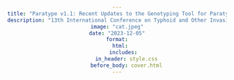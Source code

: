 ```yaml
---
title: "Paratype v1.1: Recent Updates to the Genotyping Tool for Paratyphoid Fever Surveillance"
description: "13th International Conference on Typhoid and Other Invasive Salmonelloses"
image: "cat.jpeg"
date: "2023-12-05"
format:
  html:
    includes:
      in_header: style.css
      before_body: cover.html
---
```


<script type="text/javascript">
document.write(`
<!-- Background Image with Gradient Overlay and Slideshow -->
<div id="intro-section" style="position: relative; text-align: center; color: white;">

  <!-- Slideshow Background -->
  <div class="slideshow-container">
    <div class="mySlides fade" style="background-image: linear-gradient(to bottom right, rgba(0, 128, 128, 0.3), rgba(0, 128, 128, 0.3)), url('../../files/img/conferences/paratyphi_a_b/cat_1.jpeg'); background-size: cover; background-position: center;"></div>
    <div class="mySlides fade" style="background-image: linear-gradient(to bottom right, rgba(0, 128, 128, 0.3), rgba(0, 128, 128, 0.3)), url('../../files/img/conferences/paratyphi_a_b/cat_2.jpeg'); background-size: cover; background-position: center;"></div>
    <div class="mySlides fade" style="background-image: linear-gradient(to bottom right, rgba(0, 128, 128, 0.3), rgba(0, 128, 128, 0.3)), url('../../files/img/conferences/paratyphi_a_b/cat_3.jpeg'); background-size: cover; background-position: center;"></div>
    <div class="mySlides fade" style="background-image: linear-gradient(to bottom right, rgba(0, 128, 128, 0.3), rgba(0, 128, 128, 0.3)), url('../../files/img/conferences/paratyphi_a_b/A.png'); background-size: cover; background-position: center;"></div>
    <div class="mySlides fade" style="background-image: linear-gradient(to bottom right, rgba(0, 128, 128, 0.3), rgba(0, 128, 128, 0.3)), url('../../files/img/conferences/paratyphi_a_b/cat_4.jpeg'); background-size: cover; background-position: center;"></div>
    <div class="mySlides fade" style="background-image: linear-gradient(to bottom right, rgba(0, 128, 128, 0.3), rgba(0, 128, 128, 0.3)), url('../../files/img/conferences/paratyphi_a_b/cat_5.jpeg'); background-size: cover; background-position: center;"></div>
    <div class="mySlides fade" style="background-image: linear-gradient(to bottom right, rgba(0, 128, 128, 0.3), rgba(0, 128, 128, 0.3)), url('../../files/img/conferences/paratyphi_a_b/cat_6.jpeg'); background-size: cover; background-position: center;"></div>
    <div class="mySlides fade" style="background-image: linear-gradient(to bottom right, rgba(0, 128, 128, 0.3), rgba(0, 128, 128, 0.3)), url('../../files/img/conferences/paratyphi_a_b/cat_7.jpeg'); background-size: cover; background-position: center;"></div>
    <div class="mySlides fade" style="background-image: linear-gradient(to bottom right, rgba(0, 128, 128, 0.3), rgba(0, 128, 128, 0.3)), url('../../files/img/conferences/paratyphi_a_b/cat_8.jpeg'); background-size: cover; background-position: center;"></div>
    <div class="mySlides fade" style="background-image: linear-gradient(to bottom right, rgba(0, 128, 128, 0.3), rgba(0, 128, 128, 0.3)), url('../../files/img/conferences/paratyphi_a_b/cat_9.jpeg'); background-size: cover; background-position: center;"></div>
    <div class="mySlides fade" style="background-image: linear-gradient(to bottom right, rgba(0, 128, 128, 0.3), rgba(0, 128, 128, 0.3)), url('../../files/img/conferences/paratyphi_a_b/cat_10.jpeg'); background-size: cover; background-position: center;"></div>
    <div class="mySlides fade" style="background-image: linear-gradient(to bottom right, rgba(0, 128, 128, 0.3), rgba(0, 128, 128, 0.3)), url('../../files/img/conferences/paratyphi_a_b/cat_11.jpeg'); background-size: cover; background-position: center;"></div>
    <div class="mySlides fade" style="background-image: linear-gradient(to bottom right, rgba(0, 128, 128, 0.3), rgba(0, 128, 128, 0.3)), url('../../files/img/conferences/paratyphi_a_b/cat_12.jpeg'); background-size: cover; background-position: center;"></div>
    <div class="mySlides fade" style="background-image: linear-gradient(to bottom right, rgba(0, 128, 128, 0.3), rgba(0, 128, 128, 0.3)), url('../../files/img/conferences/paratyphi_a_b/cat_13.jpeg'); background-size: cover; background-position: center;"></div>
    <div class="mySlides fade" style="background-image: linear-gradient(to bottom right, rgba(0, 128, 128, 0.3), rgba(0, 128, 128, 0.3)), url('../../files/img/conferences/paratyphi_a_b/cat_14.jpeg'); background-size: cover; background-position: center;"></div>
    <div class="mySlides fade" style="background-image: linear-gradient(to bottom right, rgba(0, 128, 128, 0.3), rgba(0, 128, 128, 0.3)), url('../../files/img/conferences/paratyphi_a_b/cat_15.jpeg'); background-size: cover; background-position: center;"></div>

  </div>


  <!-- Text Overlay on the Background Image -->
  <div style="position: absolute; bottom: 40px; left: 50%; transform: translateX(-50%); text-align: center; width: 100%;">
    <h1 style="font-size: 3em; font-weight: bold; text-align: center;">Paratype v1.1: Recent Updates to the Genotyping Tool for Paratyphoid Fever Surveillance</h1>
    <p style="font-size: 1.5em; text-align: center; max-width: 800px; margin: 0 auto;">Our recent updates to Paratype, the genotyping tool for paratyphoid fever surveillance, include the identification of novel genotypes, the release of v1.1, and improvements in batch mode processing.</p>
  </div>
</div>

<!-- Structured Program Details Below the Image -->
  <h3 style="text-align: center; font-weight: bold;">Background</h3>
  <p style="text-align: center;">Paratyphoid fever is caused by Salmonella Paratyphi A and is a neglected tropical disease affecting millions globally, especially in low- and middle-income countries. Our tool, Paratype, assists in epidemiological studies of paratyphoid fever.</p>

  <h3 style="text-align: center; font-weight: bold;">Method</h3>
  <ul style="list-style-type: none; padding: 0;">
    <li>1. Phylogenetic analysis using RAxML to detect potentially novel genotypes from newly published genomes.</li>
    <li>2. Enhancements in Paratype to allow batch processing for large datasets (Figure 1).</li>
    <li>3. Updated Paratype v1.1 and scripts uploaded to GitHub for public use.</li>
  </ul>

  <h3 style="text-align: center; font-weight: bold;">Results</h3>
  <ul style="list-style-type: none; padding: 0;">
    <li>Analyses of 479 new genomes using Paratype v1.1 from different countries (India, Bangladesh, Cambodia, etc.).</li>
    <li>Six novel genotypes were identified: 2.3.4, 2.4.5, 2.4.6, 2.4.7, 2.4.8, and 2.4.9 (Figure 2).</li>
    <li>Paratype v1.1 was released on GitHub with updated allele information.</li>
  </ul>

  <h3 style="text-align: center; font-weight: bold;">Conclusion</h3>
  <p style="text-align: center;">Paratype v1.1 will assist in future genomic studies on Salmonella Paratyphi A, and its installation from Bioconda will allow greater accessibility. Genomes from paratyphoid-endemic regions like sub-Saharan Africa will help improve the genotyping scheme and support targeted treatment strategies.</p>

  <h3 style="text-align: center; font-weight: bold;">Acknowledgements</h3>
  <p style="text-align: center;">Preonath C Dev, Arif M Tanmoy, Anisur Rahman, Samir K Saha, Yogesh Hooda, Senjuti Saha - Child Health Research Foundation (CHRF)</p>
  
  <div style="text-align: center;">
    <img src="../../files/img/conferences/Paratyphi_A_B/A.png" alt="A strain analysis" style="max-width: 150px; margin: 10px;">
    <img src="../../files/img/conferences/Paratyphi_A_B/B.png" alt="B strain analysis" style="max-width: 150px; margin: 10px;">
  </div>

  <h3 style="text-align: center; font-weight: bold;">References</h3>
  <ul style="list-style-type: none; padding: 0;">
    <li>Tanmoy AM, et al. Genome-wide analysis provides deeper understanding of the population structure of Salmonella Paratyphi B. Microbial Genomics, 2023.</li>
    <li>Rahman S, et al. Phylogenetic tree of global Salmonella Paratyphi A isolates. PLoS Negl Trop Dis, 2023.</li>
    <li>Jacob J, et al. Paratype v1.1 released for public use. GitHub, 2023.</li>
  </ul>

  <h3 style="text-align: center; font-weight: bold;">Location and Schedule</h3>
  <p style="text-align: center; font-size: 1em;">
    Child Health Research Foundation (CHRF), Dhaka, Bangladesh<br>
    May 25th, 2023<br>
  </p>

  <p style="text-align: center;">
    <a href="https://github.com/chrf-bd/Paratype" class="btn btn-primary rounded-pill me-2">GitHub Repository</a>
  </p>

`);
</script>

<style>
  #program-details {
    font-family: Arial, sans-serif;
    color: #333;
    line-height: 1.6;
    padding: 20px;
    background-color: #f9f9f9;
    max-width: 1200px; /* Reduced width */
    margin: 0 auto; /* Center the content */
  }
  
  h2, h3 {
    margin-top: 20px;
    margin-bottom: 10px;
    font-weight: bold;
    text-align: center;
  }

  div {
    font-size: 1em;
    margin: 0 auto;
    max-width: 1000px; /* Adjusted width */
    text-align: center;
  }

  p {
    font-size: 1.2em;
    margin: 0 auto;
  }

  /* Slideshow container */
  .slideshow-container {
    position: relative;
    height: 100vh;
    width: 100%;
    overflow: hidden;
  }

  /* Each slide */
  .mySlides {
    position: absolute;
    width: 100%;
    height: 100%;
    background-size: cover;
    background-position: center;
    opacity: 0;
    transition: opacity 1.5s ease-in-out;
  }

  /* Make the first slide visible */
  .mySlides:first-child {
    opacity: 1;
  }
</style>

<script>
  let slideIndex = 0;
  const slides = document.querySelectorAll('.mySlides');
  
  function showSlides() {
    slides.forEach((slide) => {
      slide.style.opacity = '0';  // Hide all slides
    });
    slideIndex++;
    if (slideIndex > slides.length) { slideIndex = 1; }  // Loop back to first slide
    slides[slideIndex - 1].style.opacity = '1';  // Show the current slide
    setTimeout(showSlides, 3000);  // Change image every 3 seconds
  }

  document.addEventListener("DOMContentLoaded", function() {
    showSlides();  // Initialize the slideshow
  });
</script>
